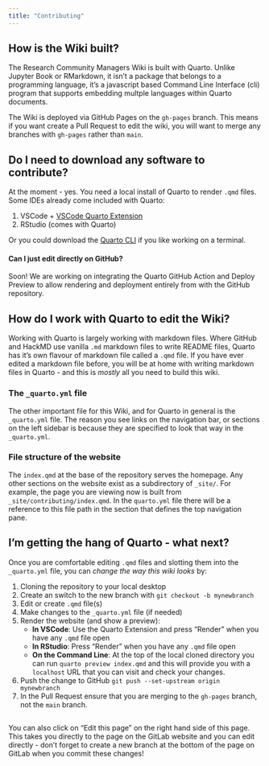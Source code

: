 ```yaml
---
title: "Contributing"
---
```


## How is the Wiki built?

The Research Community Managers Wiki is built with Quarto.
Unlike Jupyter Book or RMarkdown, it isn't a package that belongs to a programming language, it's a javascript based Command Line Interface (cli) program that supports embedding multple languages within Quarto documents. 

The Wiki is deployed via GitHub Pages on the `gh-pages` branch. This means if you want create a Pull Request to edit the wiki, you will want to merge any branches with `gh-pages` rather than `main`.

## Do I need to download any software to contribute?

At the moment - yes. You need a local install of Quarto to render `.qmd` files.
Some IDEs already come included with Quarto:

1. VSCode + [VSCode Quarto Extension](https://marketplace.visualstudio.com/items?itemName=quarto.quarto)
2. RStudio (comes with Quarto)

Or you could download the [Quarto CLI](https://quarto.org/docs/download/) if you like working on a terminal. 

#### Can I just edit directly on GitHub?
Soon! We are working on integrating the Quarto GitHub Action and Deploy Preview to allow rendering and deployment entirely from with the GitHub repository.

## How do I work with Quarto to edit the Wiki?
Working with Quarto is largely working with markdown files. 
Where GitHub and HackMD use vanilla `.md` markdown files to write README files, Quarto has it's own flavour of markdown file called a `.qmd` file.
If you have ever edited a markdown file before, you will be at home with writing markdown files in Quarto - and this is *mostly* all you need to build this wiki.

### The `_quarto.yml` file
The other important file for this Wiki, and for Quarto in general is the `_quarto.yml` file. 
The reason you see links on the navigation bar, or sections on the left sidebar is because they are specified to look that way in the `_quarto.yml`.

### File structure of the website
The `index.qmd` at the base of the repository serves the homepage. Any other sections on the website exist as a subdirectory of `_site/`. For example, the page you are viewing now is built from `_site/contributing/index.qmd`. In the `quarto.yml` file there will be a reference to this file path in the section that defines the top navigation pane.

## I'm getting the hang of Quarto - what next?
Once you are comfortable editing `.qmd` files and slotting them into the `_quarto.yml` file, you can *change the way this wiki looks* by:

1. Cloning the repository to your local desktop
2. Create an switch to the new branch with `git checkout -b mynewbranch`
3. Edit or create `.qmd` file(s)
4. Make changes to the `_quarto.yml` file (if needed)
5. Render the website (and show a preview):
    - **In VSCode**:
        Use the Quarto Extension and press "Render" when you have any `.qmd` file open
    - **In RStudio**:
        Press "Render" when you have any `.qmd` file open
    - **On the Command Line**:
        At the top of the local cloned directory you can run `quarto preview index.qmd` and this will provide you with a `localhost` URL that you can visit and check your changes.
6. Push the change to GitHub `git push --set-upstream origin mynewbranch`
7. In the Pull Request ensure that you are merging to the `gh-pages` branch, not the `main` branch.

::: callout-note
##
You can also click on "Edit this page" on the right hand side of this page. This takes you directly to the page on the GitLab website and you can edit directly - don't forget to create a new branch at the bottom of the page on GitLab when you commit these changes!
:::

